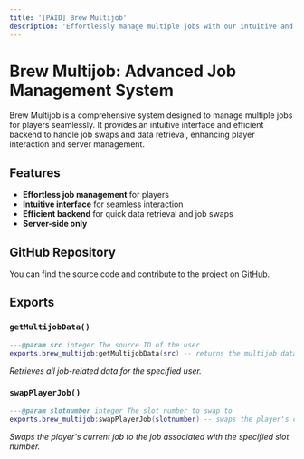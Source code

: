 ```yaml
---
title: '[PAID] Brew Multijob'
description: 'Effortlessly manage multiple jobs with our intuitive and efficient multijob system, designed for seamless player interaction.'
---
```


# Brew Multijob: Advanced Job Management System

Brew Multijob is a comprehensive system designed to manage multiple jobs for players seamlessly. It provides an intuitive interface and efficient backend to handle job swaps and data retrieval, enhancing player interaction and server management.

## Features

- **Effortless job management** for players
- **Intuitive interface** for seamless interaction
- **Efficient backend** for quick data retrieval and job swaps
- **Server-side only**

## GitHub Repository

You can find the source code and contribute to the project on [GitHub](https://github.com/YourRepo/brew_multijob).

## Exports

### `getMultijobData()`

```lua
---@param src integer The source ID of the user
exports.brew_multijob:getMultijobData(src) -- returns the multijob data for the user
```
*Retrieves all job-related data for the specified user.*

### `swapPlayerJob()`

```lua
---@param slotnumber integer The slot number to swap to
exports.brew_multijob:swapPlayerJob(slotnumber) -- swaps the player's current job to the specified slot
```
*Swaps the player's current job to the job associated with the specified slot number.*